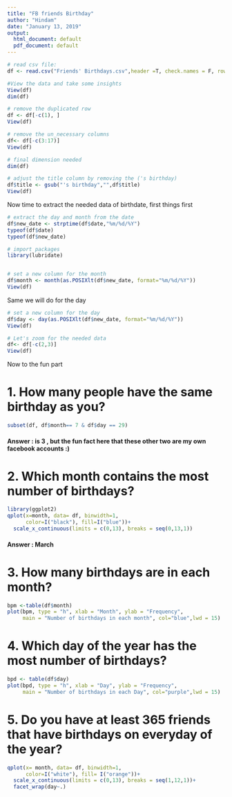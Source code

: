 ---
title: "FB friends Birthday"
author: "Hindam"
date: "January 13, 2019"
output:
  html_document: default
  pdf_document: default
---

```{r}
# read csv file:
df <- read.csv("Friends' Birthdays.csv",header =T, check.names = F, row.names = NULL)
```
```{r}
#View the data and take some insights
View(df)
dim(df)

```
```{r}
# remove the duplicated row
df <- df[-c(1), ] 
View(df)
```

```{r}
# remove the un_necessary columns
df<- df[-c(3:17)]
View(df)
```

```{r}
# final dimension needed
dim(df)
```
```{r}
# adjust the title column by removing the ('s birthday)
df$title <- gsub("'s birthday","",df$title)
View(df)
```
Now time to extract the needed data of birthdate, first things first
```{r}
# extract the day and month from the date
df$new_date <- strptime(df$date,"%m/%d/%Y")
typeof(df$date)
typeof(df$new_date)
```

```{r}
# import packages
library(lubridate)


# set a new column for the month
df$month <- month(as.POSIXlt(df$new_date, format="%m/%d/%Y"))
View(df)
```
Same we will do for the day
```{r}
# set a new column for the day
df$day <- day(as.POSIXlt(df$new_date, format="%m/%d/%Y"))
View(df)
```

```{r}
# Let's zoom for the needed data
df<- df[-c(2,3)]
View(df)
```


Now to the fun part

# 1. How many people have the same birthday as you?
```{r}
subset(df, df$month== 7 & df$day == 29)
```
#### Answer : is 3 , but the fun fact here that these other two are my own facebook accounts :)

# 2. Which month contains the most number of birthdays?
```{r}
library(ggplot2)
qplot(x=month, data= df, binwidth=1,
      color=I("black"), fill=I("blue"))+
  scale_x_continuous(limits = c(0,13), breaks = seq(0,13,1))
```
#### Answer : March

# 3. How many birthdays are in each month?
```{r}
bpm <-table(df$month)
plot(bpm, type = "h", xlab = "Month", ylab = "Frequency",
     main = "Number of birthdays in each month", col="blue",lwd = 15)
```

# 4. Which day of the year has the most number of birthdays?
```{r}
bpd <- table(df$day)
plot(bpd, type = "h", xlab = "Day", ylab = "Frequency",
     main = "Number of birthdays in each Day", col="purple",lwd = 15)
```


# 5. Do you have at least 365 friends that have birthdays on everyday of the year?

```{r}
qplot(x= month, data= df, binwidth=1,
      color=I("white"), fill= I("orange"))+
  scale_x_continuous(limits = c(0,13), breaks = seq(1,12,1))+
  facet_wrap(day~.)

```



